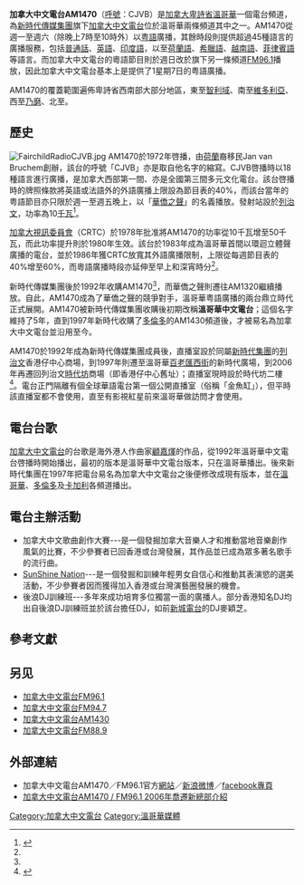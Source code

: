{{广播电台
| 電臺名稱        = 加拿大中文電台AM1470
| 電臺圖片檔案    = CJVB Logo 2012.jpg
| 電臺圖片尺寸    = 250px
| 電臺圖片名稱    = 
| 所屬國家        = 
| 所屬國家或地區  = [[加拿大|加拿大]][[卑詩省|卑詩省]][[大溫哥華地區|大溫哥華地區]]
| 總部所在        = 加拿大卑詩省[[列治文|列治文]]<br/>Hazelbridge Way 4151號<br/>[[時代坊|時代坊]]2090室
| 播放地區        = [[大溫哥華地區|大溫哥華地區]]
| 開播日期        = 1972年<small>（AM1470頻率）</small><br/>1992年<small>（溫哥華中文電台成立）</small>
| 停播日期        = 
| 電臺呼號        = CJVB
| 类型            = 多元文化電台
| 電臺口號        = 加拿大中文電台，資訊娛樂新時代
| 隶属            = [[新時代傳媒集團|新時代傳媒集團]]
| 擁有者          = 
| 持股者          =
| 董事长          = 
| 前電臺名稱      = [[華僑之聲|華僑之聲]]<br/><small>（1973年-1992年；粵語廣播時段）</small><br/>溫哥華中文電台<br/><small>（1992年-1997年）</small>
| 被取代名稱      = 
| 前頻道呼號      = 
| 被取代呼號      = 
| 集團同類頻道    = [[加拿大中文電台FM96.1|加拿大中文電台FM96.1]]<br>[[加拿大中文電台FM94.7|加拿大中文電台FM94.7]]<br>[[加拿大中文電台AM1430|加拿大中文電台AM1430]]<br>[[加拿大中文電台FM88.9|加拿大中文電台FM88.9]]
| 重播服務電臺    = 
| 電臺官方網站    = http://www.am1470.com/
| 備註            = 
| 無線廣播收聽地區01= 大溫哥華地區
| 無線廣播頻道數01= AM1470
| 收听时间01= 
| 收听频率01= 
| 線上收聽網站01  = [https://www.am1470.com/live/pop_live1470.php AM1470 Live]
| 線上收聽網址01  = }}

'''加拿大中文電台AM1470'''（[[呼號|呼號]]：CJVB）是[[加拿大|加拿大]][[卑詩省|卑詩省]][[溫哥華|溫哥華]]一個電台頻道，為[[新時代傳媒集團|新時代傳媒集團]]旗下[[加拿大中文電台|加拿大中文電台]]位於溫哥華兩條頻道其中之一。AM1470從週一至週六（除晚上7時至10時外）以[[粤語|粤語]]廣播，其餘時段則提供超過45種語言的廣播服務，包括[[普通話|普通話]]、[[英語|英語]]、[[印度語|印度語]]，以至[[荷蘭語|荷蘭語]]、[[希臘語|希臘語]]、[[越南語|越南語]]、[[菲律賓語|菲律賓語]]等語言。而加拿大中文電台的粵語節目則於週日改於旗下另一條頻道[[加拿大中文電台FM96.1|FM96.1]]播放，因此加拿大中文電台基本上是提供了1星期7日的粤語廣播。

AM1470的覆蓋範圍遍佈卑詩省西南部大部分地區，東至[[智利域|智利域]]、南至[[維多利亞_(不列顛哥倫比亞)|維多利亞]]、西至[[乃磨|乃磨]]、北至{{tsl|en|Squamish, British Columbia|史戈密殊 (不列顛哥倫比亞)|史戈密殊}}。

==歷史==
[[File:FairchildRadioCJVB.jpg|thumb]]
AM1470於1972年啓播，由[[荷蘭|荷蘭]]裔移民Jan van Bruchem創辦，該台的呼號「CJVB」亦是取自他名字的縮寫。CJVB啓播時以18種語言進行廣播，是加拿大西部第一間、亦是全國第三間多元文化電台。該台啓播時的牌照條款將英語或法語外的外語廣播上限設為節目表的40%，而該台當年的粤語節目亦只限於週一至週五晚上，以「[[華僑之聲|華僑之聲]]」的名義播放。發射站設於[[列治文|列治文]]，功率為10[[千瓦|千瓦]]<ref name="CCF">{{cite web | title = Canadian Communications Foundation: CJVB | publisher = Canadian Communications Foundation | date = 2008年3月 | url = http://www.broadcasting-history.ca/listings_and_histories/radio/histories.php?id=68&historyID=29 | accessdate = 2009-01-07 | deadurl = yes | archiveurl = https://web.archive.org/web/20110610205453/http://www.broadcasting-history.ca/listings_and_histories/radio/histories.php?id=68&historyID=29 | archivedate = 2011-06-10 }}</ref>。

[[加拿大視訊委員會|加拿大視訊委員會]]（CRTC）於1978年批准將AM1470的功率從10千瓦增至50千瓦，而此功率提升則於1980年生效。該台於1983年成為溫哥華首間以環迴立體聲廣播的電台，並於1986年獲CRTC放寬其外語廣播限制，上限從每週節目表的40%增至60%，而粵語廣播時段亦延伸至早上和深宵時分<ref name="CCF"/>。

新時代傳媒集團後於1992年收購AM1470<ref name="CCF"/>，而華僑之聲則遷往AM1320繼續播放。自此，AM1470成為了華僑之聲的競爭對手，溫哥華粤語廣播的兩台鼎立時代正式展開。AM1470被新時代傳媒集團收購後初期改稱'''溫哥華中文電台'''；這個名字維持了5年，直到1997年新時代收購了[[多倫多|多倫多]]的AM1430頻道後，才被易名為加拿大中文電台並沿用至今。

AM1470於1992年成為新時代傳媒集團成員後，直播室設於同屬[[新時代集團_(加拿大)|新時代集團]]的[[列治文|列治文]]香港仔中心商場，到1997年則遷至溫哥華[[百老匯街_(溫哥華)|百老匯西街]]的新時代廣場，到2006年再遷回列治文[[時代坊|時代坊]]商場（即香港仔中心舊址）；直播室現時設於時代坊二樓<ref>{{cite web | title = 光輝二十年 當年錄音室重現眼前 | publisher = 加拿大中文電台 | date = 2013-04-27 | url = http://www.am1470.com/hot_topics_detail.php?i=1360 | accessdate = 2013-05-03 | archive-date = 2016-03-13 | archive-url = https://web.archive.org/web/20160313044613/http://am1470.com/hot_topics_detail.php?i=1360 | dead-url = no }}</ref>。電台正門隔離有個全球華語電台第一個公開直播室（俗稱「金魚缸」），但平時該直播室都不會使用，直至有影視紅星前來溫哥華做訪問才會使用。

==電台台歌==
[[加拿大中文電台|加拿大中文電台]]的台歌是海外港人作曲家[[顧嘉煇|顧嘉煇]]的作品，從1992年溫哥華中文電台啓播時開始播出，最初的版本是溫哥華中文電台版本，只在溫哥華播出。後來新時代集團在1997年把電台易名為加拿大中文電台之後便修改成現有版本，並在[[溫哥華|溫哥華]]、[[多倫多|多倫多]]及[[卡加利|卡加利]]各頻道播出。

==電台主辦活動==
*加拿大中文歌曲創作大賽---是一個發掘加拿大音樂人才和推動當地音樂創作風氣的比賽，不少參賽者已回香港或台灣發展，其作品並已成為眾多著名歌手的流行曲。
*[[SunShine_Nation|SunShine Nation]]---是一個發掘和訓練年輕男女自信心和推動其表演慾的選美活動，不少參賽者因而獲得加入香港或台灣演藝圈發展的機會。
*後浪DJ訓練班---多年來成功培育多位獨當一面的廣播人。部分香港知名DJ均出自後浪DJ訓練班並於該台擔任DJ，如前[[新城電台|新城電台]]的DJ麥穎芝。

==參考文獻==
{{reflist}}

==另见==
*[[加拿大中文電台FM96.1|加拿大中文電台FM96.1]]
*[[加拿大中文電台FM94.7|加拿大中文電台FM94.7]]
*[[加拿大中文電台AM1430|加拿大中文電台AM1430]]
*[[加拿大中文電台FM88.9|加拿大中文電台FM88.9]]

==外部連結==
*加拿大中文電台AM1470／FM96.1官方[http://www.am1470.com/home_c.php/ 網站]{{Wayback|url=http://www.am1470.com/home_c.php/ |date=20090830095315 }}／[http://weibo.com/fairchildradiovan 新浪微博]{{Wayback|url=http://weibo.com/fairchildradiovan |date=20140221103314 }}／[https://www.facebook.com/am1470fm961 facebook專頁]{{Wayback|url=https://www.facebook.com/am1470fm961 |date=20190126061412 }}
*[http://www.youtube.com/watch?v=rckxoID3qDQ&feature=related 加拿大中文電台AM1470 / FM96.1 2006年喬遷新總部介紹]{{Wayback|url=http://www.youtube.com/watch?v=rckxoID3qDQ&feature=related |date=20190126061423 }}

{{加拿大新時代集團}}
[[Category:加拿大中文電台|Category:加拿大中文電台]]
[[Category:溫哥華媒體|Category:溫哥華媒體]]